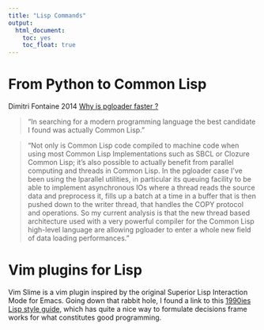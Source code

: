 ```yaml
---
title: "Lisp Commands"
output: 
  html_document: 
    toc: yes
    toc_float: true
---
```




# From Python to Common Lisp

Dimitri Fontaine 2014 [Why is pgloader faster
?](https://tapoueh.org/blog/2014/05/why-is-pgloader-so-much-faster/)

> "In searching for a modern programming language the best candidate I found was actually Common Lisp."

> "Not only is Common Lisp code compiled to machine code when using most Common
> Lisp Implementations such as SBCL or Clozure Common Lisp; it’s also possible
> to actually benefit from parallel computing and threads in Common Lisp. In
> the pgloader case I’ve been using the lparallel utilities, in particular its
> queuing facility to be able to implement asynchronous IOs where a thread
> reads the source data and preprocess it, fills up a batch at a time in a
> buffer that is then pushed down to the writer thread, that handles the COPY
> protocol and operations. So my current analysis is that the new thread based
> architecture used with a very powerful compiler for the Common Lisp
> high-level language are allowing pgloader to enter a whole new field of data
> loading performances." 



# Vim plugins for Lisp

Vim Slime is a vim plugin inspired by the original Superior Lisp Interaction
Mode for Emacs. Going down that rabbit hole, I found a link to this [1990ies
Lisp style guide](www.norvig.com/luv-slides.ps), which has quite a nice way to
formulate decisions frame works for what constitutes good programming.

